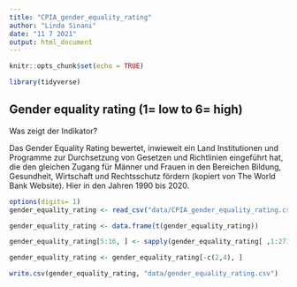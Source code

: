 ```yaml
---
title: "CPIA_gender_equality_rating"
author: "Linda Sinani"
date: "11 7 2021"
output: html_document
---
```


```r
knitr::opts_chunk$set(echo = TRUE)

library(tidyverse)
```

## Gender equality rating (1= low to 6= high)

Was zeigt der Indikator?

Das Gender Equality Rating bewertet, inwieweit ein Land Institutionen und Programme zur Durchsetzung von Gesetzen und Richtlinien eingeführt hat, die den gleichen Zugang für Männer und Frauen in den Bereichen Bildung, Gesundheit, Wirtschaft und Rechtsschutz fördern (kopiert von The World Bank Website). Hier in den Jahren 1990 bis 2020.


```r
options(digits= 1)
gender_equality_rating <- read_csv("data/CPIA_gender_equality_rating.csv")

gender_equality_rating <- data.frame(t(gender_equality_rating))

gender_equality_rating[5:16, ] <- sapply(gender_equality_rating[ ,1:271], as.numeric)

gender_equality_rating <- gender_equality_rating[-c(2,4), ]

write.csv(gender_equality_rating, "data/gender_equality_rating.csv")
```



